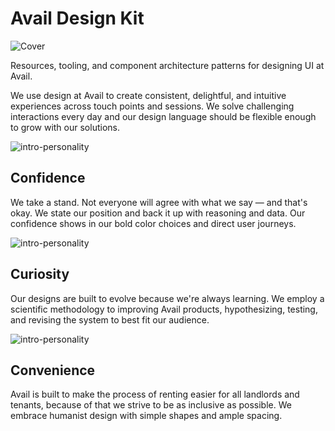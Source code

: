 
# Avail Design Kit

![Cover](../design-kit-cover.png)

Resources, tooling, and component architecture patterns for designing UI at Avail.

We use design at Avail to create consistent, delightful, and intuitive experiences across touch points and sessions. We solve challenging interactions every day and our design language should be flexible enough to grow with our solutions.

![intro-personality](../confidence.png)

## Confidence

We take a stand. Not everyone will agree with what we say — and that's okay. We state our position and back it up with reasoning and data. Our confidence shows in our bold color choices and direct user journeys.

![intro-personality](../curiosity.png)

## Curiosity

Our designs are built to evolve because we're always learning. We employ a scientific methodology to improving Avail products, hypothesizing, testing, and revising the system to best fit our audience.

![intro-personality](../convenience.png)

## Convenience

Avail is built to make the process of renting easier for all landlords and tenants, because of that we strive to be as inclusive as possible. We embrace humanist design with simple shapes and ample spacing.
